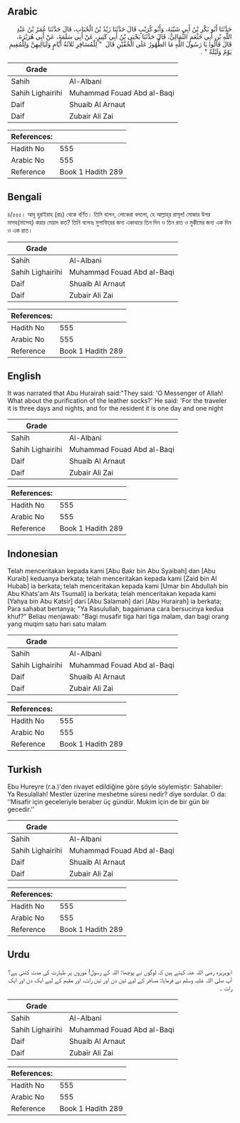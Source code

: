 ## Arabic


<div dir="rtl" lang="ar" style={{fontSize:'larger',backgroundColor:'#f8f9fa',padding:20}}>
حَدَّثَنَا أَبُو بَكْرِ بْنُ أَبِي شَيْبَةَ، وَأَبُو كُرَيْبٍ قَالَ حَدَّثَنَا زَيْدُ بْنُ الْحُبَابِ، قَالَ حَدَّثَنَا عُمَرُ بْنُ عَبْدِ اللَّهِ بْنِ أَبِي خَثْعَمٍ الثُّمَالِيُّ، قَالَ حَدَّثَنَا يَحْيَى بْنُ أَبِي كَثِيرٍ، عَنْ أَبِي سَلَمَةَ، عَنْ أَبِي هُرَيْرَةَ، قَالَ قَالُوا يَا رَسُولَ اللَّهِ مَا الطُّهُورُ عَلَى الْخُفَّيْنِ قَالَ ‏ "‏ لِلْمُسَافِرِ ثَلاَثَةُ أَيَّامٍ وَلَيَالِيهِنَّ وَلِلْمُقِيمِ يَوْمٌ وَلَيْلَةٌ ‏"‏ ‏.‏
</div>
<div style={{backgroundColor:'#f8f9fa',padding:20, marginBottom: 10}}><table> <thead> <tr> <th>Grade</th> <th></th> </tr> </thead> <tbody> <tr><td>Sahih</td><td>Al-Albani</td></tr><tr><td>Sahih Lighairihi</td><td>Muhammad Fouad Abd al-Baqi</td></tr><tr><td>Daif</td><td>Shuaib Al Arnaut</td></tr><tr><td>Daif</td><td>Zubair Ali Zai</td></tr></tbody></table><table> <thead> <tr> <th>References:</th> <th></th> </tr> </thead> <tbody><tr><td>Hadith No</td><td>555</td></tr><tr><td>Arabic No</td><td>555</td></tr><tr><td>Reference</td><td>Book 1 Hadith 289</td></tr></tbody></table></div>

## Bengali


<div dir="ltr" lang="bn" style={{fontSize:'larger',backgroundColor:'#f8f9fa',padding:20}}>
৪/৫৫৫। আবূ হুরাইরাহ (রাঃ) থেকে বর্ণিত। তিনি বলেন, লোকেরা বললো, হে আল্লাহ্‌র রাসূল! মোজার উপর মাসহ(মাসেহ) করার মেয়াদ কত? তিনি বলেনঃ মুসাফিরের জন্য একাধারে তিন দিন ও তিন রাত ও মুকীমের জন্য এক দিন ও এক রাত।
</div>
<div style={{backgroundColor:'#f8f9fa',padding:20, marginBottom: 10}}><table> <thead> <tr> <th>Grade</th> <th></th> </tr> </thead> <tbody> <tr><td>Sahih</td><td>Al-Albani</td></tr><tr><td>Sahih Lighairihi</td><td>Muhammad Fouad Abd al-Baqi</td></tr><tr><td>Daif</td><td>Shuaib Al Arnaut</td></tr><tr><td>Daif</td><td>Zubair Ali Zai</td></tr></tbody></table><table> <thead> <tr> <th>References:</th> <th></th> </tr> </thead> <tbody><tr><td>Hadith No</td><td>555</td></tr><tr><td>Arabic No</td><td>555</td></tr><tr><td>Reference</td><td>Book 1 Hadith 289</td></tr></tbody></table></div>

## English


<div dir="ltr" lang="en" style={{fontSize:'larger',backgroundColor:'#f8f9fa',padding:20}}>
It was narrated that Abu Hurairah said:"They said: 'O Messenger of Allah! What about the purification of the leather socks?' He said: 'For the traveler it is three days and nights, and for the resident it is one day and one night
</div>
<div style={{backgroundColor:'#f8f9fa',padding:20, marginBottom: 10}}><table> <thead> <tr> <th>Grade</th> <th></th> </tr> </thead> <tbody> <tr><td>Sahih</td><td>Al-Albani</td></tr><tr><td>Sahih Lighairihi</td><td>Muhammad Fouad Abd al-Baqi</td></tr><tr><td>Daif</td><td>Shuaib Al Arnaut</td></tr><tr><td>Daif</td><td>Zubair Ali Zai</td></tr></tbody></table><table> <thead> <tr> <th>References:</th> <th></th> </tr> </thead> <tbody><tr><td>Hadith No</td><td>555</td></tr><tr><td>Arabic No</td><td>555</td></tr><tr><td>Reference</td><td>Book 1 Hadith 289</td></tr></tbody></table></div>

## Indonesian


<div dir="ltr" lang="id" style={{fontSize:'larger',backgroundColor:'#f8f9fa',padding:20}}>
Telah menceritakan kepada kami [Abu Bakr bin Abu Syaibah] dan [Abu Kuraib] keduanya berkata; telah menceritakan kepada kami [Zaid bin Al Hubab] ia berkata; telah menceritakan kepada kami [Umar bin Abdullah bin Abu Khats'am Ats Tsumali] ia berkata; telah menceritakan kepada kami [Yahya bin Abu Katsir] dari [Abu Salamah] dari [Abu Hurairah] ia berkata; Para sahabat bertanya; "Ya Rasulullah, bagaimana cara bersucinya kedua khuf?" Beliau menjawab: "Bagi musafir tiga hari tiga malam, dan bagi orang yang muqim satu hari satu malam
</div>
<div style={{backgroundColor:'#f8f9fa',padding:20, marginBottom: 10}}><table> <thead> <tr> <th>Grade</th> <th></th> </tr> </thead> <tbody> <tr><td>Sahih</td><td>Al-Albani</td></tr><tr><td>Sahih Lighairihi</td><td>Muhammad Fouad Abd al-Baqi</td></tr><tr><td>Daif</td><td>Shuaib Al Arnaut</td></tr><tr><td>Daif</td><td>Zubair Ali Zai</td></tr></tbody></table><table> <thead> <tr> <th>References:</th> <th></th> </tr> </thead> <tbody><tr><td>Hadith No</td><td>555</td></tr><tr><td>Arabic No</td><td>555</td></tr><tr><td>Reference</td><td>Book 1 Hadith 289</td></tr></tbody></table></div>

## Turkish


<div dir="ltr" lang="tr" style={{fontSize:'larger',backgroundColor:'#f8f9fa',padding:20}}>
Ebu Hureyre (r.a.)'den rivayet edildiğine göre şöyle söylemiştir: Sahabiler: Ya Resulallah! Mestler üzerine meshetme süresi nedir? diye sordular. O da: ‘‘Misafir için geceleriyle beraber üç gündür. Mukim için de bir gün bir gecedir.’’
</div>
<div style={{backgroundColor:'#f8f9fa',padding:20, marginBottom: 10}}><table> <thead> <tr> <th>Grade</th> <th></th> </tr> </thead> <tbody> <tr><td>Sahih</td><td>Al-Albani</td></tr><tr><td>Sahih Lighairihi</td><td>Muhammad Fouad Abd al-Baqi</td></tr><tr><td>Daif</td><td>Shuaib Al Arnaut</td></tr><tr><td>Daif</td><td>Zubair Ali Zai</td></tr></tbody></table><table> <thead> <tr> <th>References:</th> <th></th> </tr> </thead> <tbody><tr><td>Hadith No</td><td>555</td></tr><tr><td>Arabic No</td><td>555</td></tr><tr><td>Reference</td><td>Book 1 Hadith 289</td></tr></tbody></table></div>

## Urdu


<div dir="rtl" lang="ur" style={{fontSize:'larger',backgroundColor:'#f8f9fa',padding:20}}>
ابوہریرہ رضی اللہ عنہ کہتے ہیں کہ لوگوں نے پوچھا: اللہ کے رسول! موزوں پر طہارت کی مدت کتنی ہے؟ آپ صلی اللہ علیہ وسلم نے فرمایا: مسافر کے لیے تین دن اور تین رات، اور مقیم کے لیے ایک دن اور ایک رات ۔
</div>
<div style={{backgroundColor:'#f8f9fa',padding:20, marginBottom: 10}}><table> <thead> <tr> <th>Grade</th> <th></th> </tr> </thead> <tbody> <tr><td>Sahih</td><td>Al-Albani</td></tr><tr><td>Sahih Lighairihi</td><td>Muhammad Fouad Abd al-Baqi</td></tr><tr><td>Daif</td><td>Shuaib Al Arnaut</td></tr><tr><td>Daif</td><td>Zubair Ali Zai</td></tr></tbody></table><table> <thead> <tr> <th>References:</th> <th></th> </tr> </thead> <tbody><tr><td>Hadith No</td><td>555</td></tr><tr><td>Arabic No</td><td>555</td></tr><tr><td>Reference</td><td>Book 1 Hadith 289</td></tr></tbody></table></div>